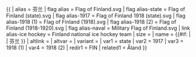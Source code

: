 {{ {{{1<noinclude>|country showdata</noinclude>}}}
| alias = 芬兰
| flag alias = Flag of Finland.svg
| flag alias-state = Flag of Finland (state).svg
| flag alias-1917 = Flag of Finland 1918 (state).svg
| flag alias-1918 (1) = Flag of Finland (1918).svg
| flag alias-1918 (2) = Flag of Finland (1918-1920).svg
| flag alias-naval = Military Flag of Finland.svg
| link alias-ice hockey = Finland national {{{mw|men's}}} ice hockey team
| size = {{{size|}}}
| name = {{#if: {{{name|}}} | {{{name|}}} | 芬兰 }}
| altlink = {{{altlink|}}}
| altvar = {{{altvar|}}}
| variant = {{{variant|}}}
<noinclude>
| var1 = state 
| var2 = 1917 
| var3 = 1918 (1)
| var4 = 1918 (2)
| redir1 = FIN
| related1 = Åland
</noinclude>
}}